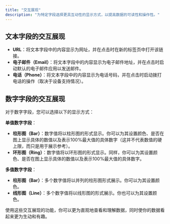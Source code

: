 ```yaml
---
title: "交互展现"
description: "为特定字段选择更具互动性的显示方式，以提高数据的可读性和操作性。"
---
```


## 文本字段的交互展现

* **URL**：将文本字段中的内容显示为网址，并在点击时在新的标签页中打开该链接。
* **电子邮件（Email）**：将文本字段中的内容显示为电子邮件地址，并在点击时启动默认的电子邮件应用以发送邮件。
* **电话（Phone）**：将文本字段中的内容显示为电话号码，并在点击时启动拨打电话的操作（取决于设备支持情况）。

## 数字字段的交互展现

对于数字字段，您可以选择以下的显示方式：

**单值数字字段**：

* **柱形图（Bar）**：数字值将以柱形图的形式显示。你可以为其设置颜色、是否在图上显示具体的数值以及表示100%最大值的具体数字（这并不代表数值的硬上限，而只是用于展示参考）。
* **环形图（Ring）**：数字值将以环形图的形式显示。同样，你可以为其设置颜色、是否在图上显示具体的数值以及表示100%最大值的具体数字。

**多值数字字段**：

* **柱形图（Bar）**：多个数字值将以并列的柱形图形式展示。你可以为其设置颜色。
* **线形图（Line）**：多个数字值将以线形图的形式展示。你也可以为其设置颜色。

使用这些交互展现的功能，你可以更为直观地查看和理解数据，同时使你的数据看起来更为生动和有趣。
